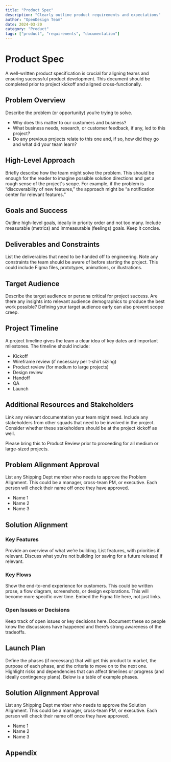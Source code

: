 ```yaml
---
title: "Product Spec"
description: "Clearly outline product requirements and expectations"
author: "OpenDesign Team"
date: 2024-03-20
category: "Product"
tags: ["product", "requirements", "documentation"]
---
```


# Product Spec

<div class="bg-[#f6f8fa] border border-[#e5e7eb] rounded-lg p-6 my-8">
  <p class="text-[17px] leading-7 text-[#1a1f36]">
    A well-written product specification is crucial for aligning teams and ensuring successful product development. This document should be completed prior to project kickoff and aligned cross-functionally.
  </p>
</div>

## Problem Overview

Describe the problem (or opportunity) you’re trying to solve.

- Why does this matter to our customers and business?
- What business needs, research, or customer feedback, if any, led to this project?
- Do any previous projects relate to this one and, if so, how did they go and what did your team learn?

## High-Level Approach

Briefly describe how the team might solve the problem. This should be enough for the reader to imagine possible solution directions and get a rough sense of the project's scope. For example, if the problem is “discoverability of new features,” the approach might be “a notification center for relevant features.”

## Goals and Success

Outline high-level goals, ideally in priority order and not too many. Include measurable (metrics) and immeasurable (feelings) goals. Keep it concise.

## Deliverables and Constraints

List the deliverables that need to be handed off to engineering. Note any constraints the team should be aware of before starting the project. This could include Figma files, prototypes, animations, or illustrations.

## Target Audience

Describe the target audience or persona critical for project success. Are there any insights into relevant audience demographics to produce the best work possible? Defining your target audience early can also prevent scope creep.

## Project Timeline

A project timeline gives the team a clear idea of key dates and important milestones. The timeline should include:

- Kickoff
- Wireframe review (if necessary per t-shirt sizing)
- Product review (for medium to large projects)
- Design review
- Handoff
- QA
- Launch

## Additional Resources and Stakeholders

Link any relevant documentation your team might need. Include any stakeholders from other squads that need to be involved in the project. Consider whether these stakeholders should be at the project kickoff as well.

Please bring this to Product Review prior to proceeding for all medium or large-sized projects.

## Problem Alignment Approval

List any Shipping Dept member who needs to approve the Problem Alignment. This could be a manager, cross-team PM, or executive. Each person will check their name off once they have approved.

- Name 1
- Name 2
- Name 3

## Solution Alignment

### Key Features

Provide an overview of what we’re building. List features, with priorities if relevant. Discuss what you’re not building (or saving for a future release) if relevant.

### Key Flows

Show the end-to-end experience for customers. This could be written prose, a flow diagram, screenshots, or design explorations. This will become more specific over time. Embed the Figma file here, not just links.

### Open Issues or Decisions

Keep track of open issues or key decisions here. Document these so people know the discussions have happened and there’s strong awareness of the tradeoffs.

## Launch Plan

Define the phases (if necessary) that will get this product to market, the purpose of each phase, and the criteria to move on to the next one. Highlight risks and dependencies that can affect timelines or progress (and ideally contingency plans). Below is a table of example phases.

## Solution Alignment Approval

List any Shipping Dept member who needs to approve the Solution Alignment. This could be a manager, cross-team PM, or executive. Each person will check their name off once they have approved.

- Name 1
- Name 2
- Name 3

## Appendix